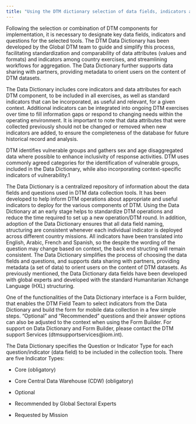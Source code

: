 ```yaml
---
title: "Using the DTM dictionary selection of data fields, indicators and questions"
---
```



Following  the  selection  or  combination  of  DTM  components
for  implementation,  it  is  necessary  to  designate  key  data  fields,
indicators  and  questions  for  the  selected  tools.  The  DTM
Data Dictionary has been developed by the Global DTM team
to  guide  and  simplify  this  process,  facilitating  standardization
and  comparability  of  data  attributes  (values  and  formats)  and
indicators among country exercises, and streamlining workflows
for  aggregation.  The  Data  Dictionary  further  supports  data
sharing with partners, providing metadata to orient users on the
content of DTM datasets.

The Data Dictionary includes core indicators and data attributes
for each DTM component, to be included in all exercises, as well
as  standard  indicators  that  can  be  incorporated,  as  useful  and
relevant, for a given context. Additional indicators can be integrated
into  ongoing  DTM  exercises  over  time  to  fill  information  gaps
or respond to changing needs within the operating environment.
It  is  important  to  note  that  data  attributes  that  were  collected
previously  should  not  be  changed  or  removed  when  new
indicators are added, to ensure the completeness of the database
for future historical record and analysis.

DTM  identifies  vulnerable  groups  and  gathers  sex  and  age
disaggregated  data  where  possible  to  enhance  inclusivity  of
response  activities.  DTM  uses  commonly  agreed  categories  for
the  identification  of  vulnerable  groups,  included  in  the  Data
Dictionary, while also incorporating context-specific indicators of
vulnerability.1

The  Data  Dictionary  is  a  centralized  repository  of  information
about the data fields and questions used in DTM data collection
tools.  It  has  been  developed  to  help  inform  DTM  operations
about appropriate and useful indicators to deploy for the various
components  of  DTM.  Using  the  Data  Dictionary  at  an  early
stage helps to standardize DTM operations and reduce the time
required  to  set  up  a  new  operation/DTM  round.  In  addition,
adoption of the Data Dictionary ensures that all data field naming,
structuring  are  consistent  whenever  each  individual  indicator  is
deployed  across  different  country  missions.  All  indicators  have
been  translated  into  English,  Arabic,  French  and  Spanish,  so
the  despite  the  wording  of  the  question  may  change  based  on
context, the back end structing will remain consistent. The Data
Dictionary simplifies the process of choosing the data fields and
questions,  and  supports  data  sharing  with  partners,  providing
metadata (a set of data) to orient users on the content of DTM
datasets. As previously mentioned, the Data Dictionary data fields
have been developed with global experts and developed with the
standard Humanitarian Xchange Language (HXL) structuring.

One  of  the  functionalities  of  the  Data  Dictionary  interface  is  a
Form builder, that enables the DTM Field Team to select indicators
from  the  Data  Dictionary  and  build  the  form  for  mobile  data
collection in a few simple steps. “Optional” and “Recommended”
questions and their answer options can also be adjusted to the
context  when  using  the  Form  Builder.  For  support  on  Data
Dictionary  and  Form  Builder,  please  contact  the  DTM  support
Services (dtmsupportservices@iom.int).

The Data Dictionary specifies the Question or Indicator Type for
each question/indicator (data field) to be included in the collection
tools. There are five Indicator Types:

-  Core (obligatory)

-  Core Central Data Warehouse (CDW) (obligatory)

-  Optional

-  Recommended by Global Sectoral Experts

-  Requested by Mission

